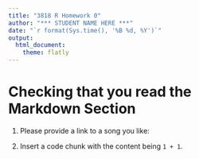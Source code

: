 ```yaml
---
title: "3818 R Homework 0"
author: "*** STUDENT NAME HERE ***"
date: "`r format(Sys.time(), '%B %d, %Y')`"
output: 
  html_document: 
    theme: flatly
---
```


# Checking that you read the Markdown Section

1. Please provide a link to a song you like:





2. Insert a code chunk with the content being `1 + 1`.






